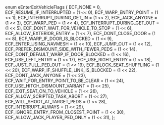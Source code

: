 enum eEnterExitVehicleFlags
{
	ECF_NONE = 0,
	ECF_RESUME_IF_INTERRUPTED = (1 << 0),
	ECF_WARP_ENTRY_POINT = (1 << 1),
	ECF_INTERRUPT_DURING_GET_IN = (1 << 2),
	ECF_JACK_ANYONE = (1 << 3),
	ECF_WARP_PED = (1 << 4),
	ECF_INTERRUPT_DURING_GET_OUT = (1 << 5),
	ECF_DONT_WAIT_FOR_VEHICLE_TO_STOP = (1 << 6),
	ECF_ALLOW_EXTERIOR_ENTRY = (1 << 7),
	ECF_DONT_CLOSE_DOOR = (1 << 8),
	ECF_WARP_IF_DOOR_IS_BLOCKED = (1 << 9),
	ECF_ENTER_USING_NAVMESH = (1 << 10),
	ECF_JUMP_OUT = (1 << 12),
	ECF_PREFER_DISMOUNT_SIDE_WITH_FEWER_PEDS = (1 << 14),
	ECF_DONT_DEFAULT_WARP_IF_DOOR_BLOCKED = (1 << 16),
	ECF_USE_LEFT_ENTRY = (1 << 17),
	ECF_USE_RIGHT_ENTRY = (1 << 18),
	ECF_JUST_PULL_PED_OUT = (1 << 19),
	ECF_BLOCK_SEAT_SHUFFLING = (1 << 20),
	ECF_WARP_IF_SHUFFLE_LINK_IS_BLOCKED = (1 << 22),
	ECF_DONT_JACK_ANYONE = (1 << 23),
	ECF_WAIT_FOR_ENTRY_POINT_TO_BE_CLEAR = (1 << 24),
	ECF_USE_HITCH_DISMOUNT_VARIANT = (1 << 25),
	ECF_EXIT_SEAT_ON_TO_VEHICLE = (1 << 26),
	ECF_ALLOW_SCRIPTED_TASK_ABORT = (1 << 27),
	ECF_WILL_SHOOT_AT_TARGET_PEDS = (1 << 28),
	ECF_INTERRUPT_ALWAYS = (1 << 29),
	ECF_IGNORE_ENTRY_FROM_CLOSEST_POINT = (1 << 30),
	ECF_ALLOW_JACK_PLAYER_PED_ONLY = (1 << 31),
};